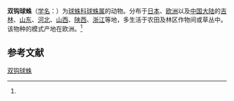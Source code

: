 {{Speciesbox
| name = 双钩球蛛
| status = 
| status_system = 
| image = 
| genus = Theridion
| species = pinastri
| authority = (L. Koch, 1872)<ref name='id13113'>{{cite web| url =http://www.bioinfo.cn/db05/BjdwSpecies.php?action=view&id=13113| title =双钩球蛛| work =《中国动物物种编目数据库》| publisher =中国科学院微生物研究所| author =中国科学院动物研究所| accessdate =2009-04-28| deadurl =yes| archiveurl =https://web.archive.org/web/20160305090345/http://www.bioinfo.cn/db05/BjdwSpecies.php?action=view&id=13113| archivedate =2016-03-05}}</ref>
}}

'''双钩球蛛'''（[[学名|学名]]：{{lang|la|''Theridion pinastri''}}）为[[球蛛科|球蛛科]][[球蛛属|球蛛属]]的动物。分布于[[日本|日本]]、[[欧洲|欧洲]]以及[[中国大陆|中国大陆]]的[[吉林|吉林]]、[[山东|山东]]、[[河北|河北]]、[[山西|山西]]、[[陕西|陕西]]、[[浙江|浙江]]等地，多生活于农田及林区作物间或草丛中。该物种的模式产地在欧洲。<ref name='id13113'/>

== 参考文献 ==
{{reflist}}

{{Wikispecies|Theridion pinastri}}
{{Taxonbar|from=Q1313480}}

[[Category:球蛛属|双钩球蛛]]


{{蜘蛛小作品}}